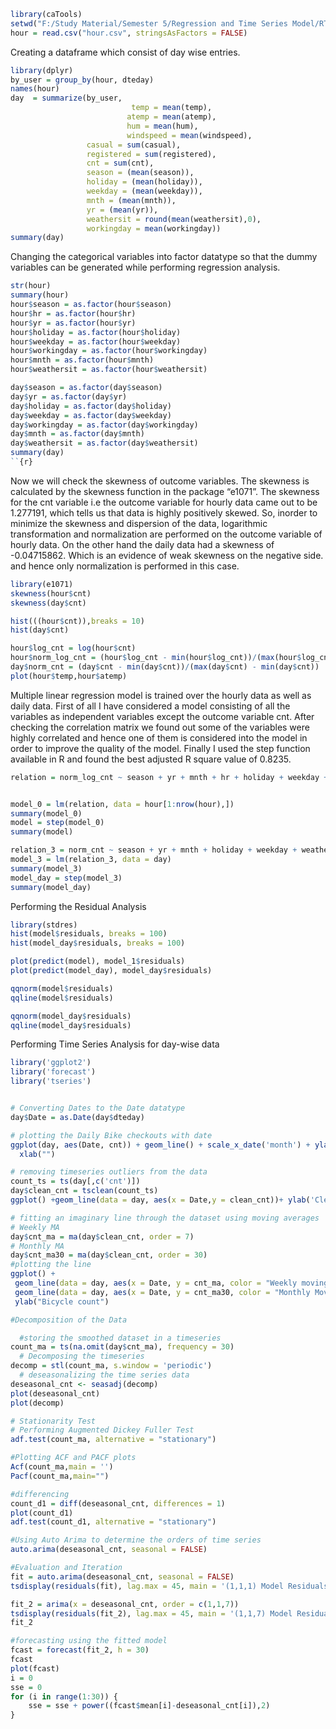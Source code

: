 
```{r}
library(caTools)
setwd("F:/Study Material/Semester 5/Regression and Time Series Model/RTSM_Project")
hour = read.csv("hour.csv", stringsAsFactors = FALSE)

```

Creating a dataframe which consist of day wise entries.
```{r}
library(dplyr)
by_user = group_by(hour, dteday)
names(hour)
day  = summarize(by_user, 
                           temp = mean(temp),
                          atemp = mean(atemp),
                          hum = mean(hum),
                          windspeed = mean(windspeed),
                 casual = sum(casual),
                 registered = sum(registered),
                 cnt = sum(cnt),
                 season = (mean(season)),
                 holiday = (mean(holiday)),
                 weekday = (mean(weekday)),
                 mnth = (mean(mnth)),
                 yr = (mean(yr)),
                 weathersit = round(mean(weathersit),0),
                 workingday = mean(workingday))
summary(day)


```

Changing the categorical variables into factor datatype so that the dummy variables can be generated while performing regression analysis.
```{r}
str(hour)
summary(hour)
hour$season = as.factor(hour$season)
hour$hr = as.factor(hour$hr)
hour$yr = as.factor(hour$yr)
hour$holiday = as.factor(hour$holiday)
hour$weekday = as.factor(hour$weekday)
hour$workingday = as.factor(hour$workingday)
hour$mnth = as.factor(hour$mnth)
hour$weathersit = as.factor(hour$weathersit)

day$season = as.factor(day$season)
day$yr = as.factor(day$yr)
day$holiday = as.factor(day$holiday)
day$weekday = as.factor(day$weekday)
day$workingday = as.factor(day$workingday)
day$mnth = as.factor(day$mnth)
day$weathersit = as.factor(day$weathersit)
summary(day)
``{r}

```


Now we will check the skewness of outcome variables. The skewness is calculated by the skewness function in the package "e1071". The skewness for the cnt variable i.e the outcome variable for hourly data came out to be 1.277191, which tells us that data is highly positively skewed. So, inorder to minimize the skewness and dispersion of the data, logarithmic transformation and normalization are performed on the outcome variable of hourly data. 
On the other hand the daily data had a skewness of -0.04715862. Which is an evidence of weak skewness on the negative side. and hence only normalization is performed in this case.

```{r}
library(e1071)
skewness(hour$cnt)
skewness(day$cnt)

hist(((hour$cnt)),breaks = 10)
hist(day$cnt)

hour$log_cnt = log(hour$cnt)
hour$norm_log_cnt = (hour$log_cnt - min(hour$log_cnt))/(max(hour$log_cnt)-min(hour$log_cnt))
day$norm_cnt = (day$cnt - min(day$cnt))/(max(day$cnt) - min(day$cnt))
plot(hour$temp,hour$atemp)

```

Multiple linear regression model is trained over the hourly data as well as daily data. First of all I have considered a model consisting of all the variables as independent variables except the outcome variable cnt. After checking the correlation matrix we found out some of the variables were highly correlated and hence one of them is considered into the model in order to improve the quality of the model.
Finally I used the step function available in R and found the best adjusted R square value of 0.8235.

```{r}
relation = norm_log_cnt ~ season + yr + mnth + hr + holiday + weekday + workingday + weathersit + temp + atemp + hum + windspeed


model_0 = lm(relation, data = hour[1:nrow(hour),])
summary(model_0)
model = step(model_0)
summary(model)

relation_3 = norm_cnt ~ season + yr + mnth + holiday + weekday + weathersit+ workingday + temp + atemp + hum + windspeed
model_3 = lm(relation_3, data = day)
summary(model_3)
model_day = step(model_3)
summary(model_day)
```

Performing the Residual Analysis 


```{r}

library(stdres)
hist(model$residuals, breaks = 100)
hist(model_day$residuals, breaks = 100)

plot(predict(model), model_1$residuals)
plot(predict(model_day), model_day$residuals)

qqnorm(model$residuals)
qqline(model$residuals)

qqnorm(model_day$residuals)
qqline(model_day$residuals)

```

Performing Time Series Analysis for day-wise data
```{r}
library('ggplot2')
library('forecast')
library('tseries')


# Converting Dates to the Date datatype
day$Date = as.Date(day$dteday)

# plotting the Daily Bike checkouts with date
ggplot(day, aes(Date, cnt)) + geom_line() + scale_x_date('month') + ylab('Daily Bike Checkouts') +
  xlab("")


```

```{r}
# removing timeseries outliers from the data
count_ts = ts(day[,c('cnt')])
day$clean_cnt = tsclean(count_ts)
ggplot() +geom_line(data = day, aes(x = Date,y = clean_cnt))+ ylab('Clean Bike Count')

```

```{r}
# fitting an imaginary line through the dataset using moving averages
# Weekly MA
day$cnt_ma = ma(day$clean_cnt, order = 7)
# Monthly MA
day$cnt_ma30 = ma(day$clean_cnt, order = 30)
#plotting the line 
ggplot() + 
 geom_line(data = day, aes(x = Date, y = cnt_ma, color = "Weekly moving average")) +
 geom_line(data = day, aes(x = Date, y = cnt_ma30, color = "Monthly Moving average")) +
 ylab("Bicycle count")
```

```{r}
#Decomposition of the Data

  #storing the smoothed dataset in a timeseries 
count_ma = ts(na.omit(day$cnt_ma), frequency = 30)
  # Decomposing the timeseries
decomp = stl(count_ma, s.window = 'periodic')
  # deseasonalizing the time series data
deseasonal_cnt <- seasadj(decomp)
plot(deseasonal_cnt)
plot(decomp)

```

```{r}
# Stationarity Test
# Performing Augmented Dickey Fuller Test
adf.test(count_ma, alternative = "stationary")

#Plotting ACF and PACF plots
Acf(count_ma,main = '')
Pacf(count_ma,main="")

#differencing
count_d1 = diff(deseasonal_cnt, differences = 1)
plot(count_d1)
adf.test(count_d1, alternative = "stationary")

```

```{r}
#Using Auto Arima to determine the orders of time series
auto.arima(deseasonal_cnt, seasonal = FALSE)

#Evaluation and Iteration
fit = auto.arima(deseasonal_cnt, seasonal = FALSE)
tsdisplay(residuals(fit), lag.max = 45, main = '(1,1,1) Model Residuals')

fit_2 = arima(x = deseasonal_cnt, order = c(1,1,7))
tsdisplay(residuals(fit_2), lag.max = 45, main = '(1,1,7) Model Residuals')
fit_2

```

```{r}
#forecasting using the fitted model
fcast = forecast(fit_2, h = 30)
fcast
plot(fcast)
i = 0
sse = 0
for (i in range(1:30)) {
    sse = sse + power((fcast$mean[i]-deseasonal_cnt[i]),2)
}
```


